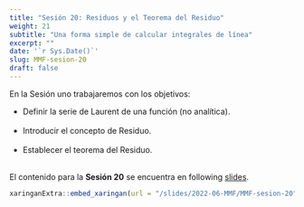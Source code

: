 ```yaml
---
title: "Sesión 20: Residuos y el Teorema del Residuo"
weight: 21
subtitle: "Una forma simple de calcular integrales de línea"
excerpt: ""
date: '`r Sys.Date()`'
slug: MMF-sesion-20
draft: false
---
```


En la Sesión uno trabajaremos con los objetivos: 

 * Definir la serie de Laurent de una función (no analítica). <br/><br/>
 * Introducir el concepto de Residuo. <br/><br/>
 * Establecer el teorema del Residuo. <br/><br/>


El contenido para la **Sesión 20** se encuentra en following [slides](/slides/2022-06-MMF/MMF-sesion-20).

```r
xaringanExtra::embed_xaringan(url = "/slides/2022-06-MMF/MMF-sesion-20", ratio = "4:3")
```